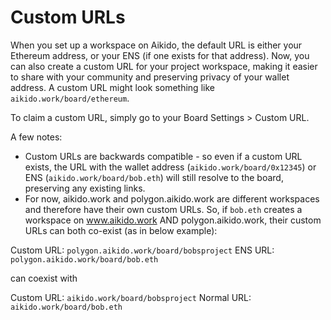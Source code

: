 # Custom URLs

When you set up a workspace on Aikido, the default URL is either your Ethereum address, or your ENS (if one exists for that address). Now, you can also create a custom URL for your project workspace, making it easier to share with your community and preserving privacy of your wallet address. A custom URL might look something like `aikido.work/board/ethereum`. 

To claim a custom URL, simply go to your Board Settings > Custom URL.

A few notes:
* Custom URLs are backwards compatible - so even if a custom URL exists, the URL with the wallet address (`aikido.work/board/0x12345`) or ENS (`aikido.work/board/bob.eth`) will still resolve to the board, preserving any existing links.
* For now, aikido.work and polygon.aikido.work are different workspaces and therefore have their own custom URLs. So, if `bob.eth` creates a workspace on www.aikido.work AND polygon.aikido.work, their custom URLs can both co-exist (as in below example):

Custom URL: `polygon.aikido.work/board/bobsproject`
ENS URL: `polygon.aikido.work/board/bob.eth` 

can coexist with

Custom URL: `aikido.work/board/bobsproject`
Normal URL: `aikido.work/board/bob.eth`